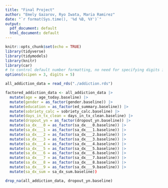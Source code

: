 ```yaml
---
title: "Final Project"
author: "Emely Gazarov, Ryo Iwata, Maria Ramirez"
date: "`r format(Sys.time(), '%d %B, %Y')`"
output:
  pdf_document: default
  html_document: default
---
```


```r
knitr::opts_chunk$set(echo = TRUE)
library(tidyverse)
library(tidymodels)
library(knitr)
library(car)
# to control default number formatting, no need for specifying digits in kable.
options(scipen = 3, digits = 5) 
```

```r
all_addiction_data = read_rds("./addiction.rds")
```

```r
factored_addiction_data <- all_addiction_data |>
  mutate(age = age_today.baseline) |>
  mutate(gender = as_factor(gender.baseline)) |>
  mutate(education = as_factor(ed_summary.baseline)) |>
  mutate(sobriety_calc = sobriety_calc.baseline) |>
  mutate(days_in_tx_clean = days_in_tx_clean.baseline) |>
  mutate(dropout_yn = as_factor(dropout_yn.baseline)) |>
  mutate(sa_dx___0 = as_factor(sa_dx___0.baseline)) |>
  mutate(sa_dx___1 = as_factor(sa_dx___1.baseline)) |>
  mutate(sa_dx___2 = as_factor(sa_dx___2.baseline)) |>
  mutate(sa_dx___3 = as_factor(sa_dx___3.baseline)) |>
  mutate(sa_dx___4 = as_factor(sa_dx___4.baseline)) |>
  mutate(sa_dx___5 = as_factor(sa_dx___5.baseline)) |>
  mutate(sa_dx___6 = as_factor(sa_dx___6.baseline)) |>
  mutate(sa_dx___7 = as_factor(sa_dx___7.baseline)) |>
  mutate(sa_dx___8 = as_factor(sa_dx___8.baseline)) |>
  mutate(sa_dx___9 = as_factor(sa_dx___9.baseline)) |>
  mutate(sa_dx_sum = sa_dx_sum.baseline))

```

```r
drop_na(all_addiction_data, dropout_yn.baseline)
```

